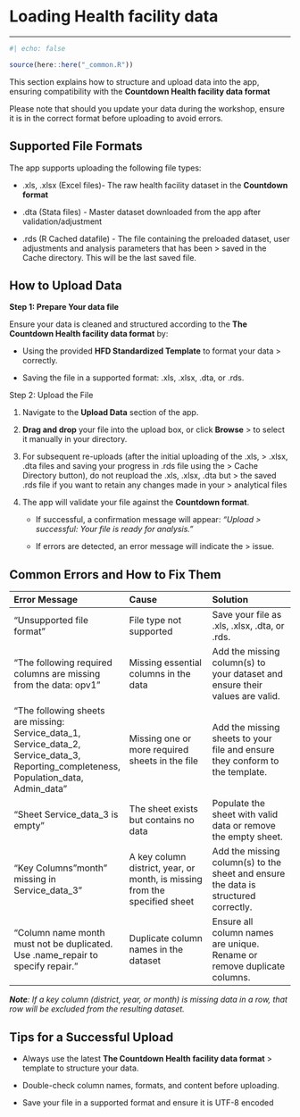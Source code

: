 # Loading Health facility data

------------------------------------------------------------------------

```r
#| echo: false

source(here::here("_common.R"))
```

This section explains how to structure and upload data into the app, ensuring compatibility with the **Countdown Health facility data format**

Please note that should you update your data during the workshop, ensure it is in the correct format before uploading to avoid errors.

## **Supported File Formats**

The app supports uploading the following file types:

-   .xls, .xlsx (Excel files)- The raw health facility dataset in the **Countdown format**

-   .dta (Stata files) - Master dataset downloaded from the app after validation/adjustment

-   .rds (R Cached datafile) - The file containing the preloaded dataset, user adjustments and analysis parameters that has been \> saved in the Cache directory. This will be the last saved file.

## **How to Upload Data**

**Step 1: Prepare Your data file**

Ensure your data is cleaned and structured according to the **The Countdown Health facility data format** by:

-   Using the provided **HFD Standardized Template** to format your data \> correctly.

-   Saving the file in a supported format: .xls, .xlsx, .dta, or .rds.

Step 2: Upload the File

1.  Navigate to the **Upload Data** section of the app.

2.  **Drag and drop** your file into the upload box, or click **Browse** \> to select it manually in your directory.

3.  For subsequent re-uploads (after the initial uploading of the .xls, \> .xlsx, .dta files and saving your progress in .rds file using the \> Cache Directory button), do not reupload the .xls, .xlsx, .dta but \> the saved .rds file if you want to retain any changes made in your \> analytical files

4.  The app will validate your file against the **Countdown format**.

    -   If successful, a confirmation message will appear: *"Upload \> successful: Your file is ready for analysis."*

    -   If errors are detected, an error message will indicate the \> issue.

## **Common Errors and How to Fix Them**

| **Error Message** | **Cause** | **Solution** |
|:---|:---|:---|
| "Unsupported file format" | File type not supported | Save your file as .xls, .xlsx, .dta, or .rds. |
| "The following required columns are missing from the data: opv1" | Missing essential columns in the data | Add the missing column(s) to your dataset and ensure their values are valid. |
| "The following sheets are missing: Service_data_1, Service_data_2, Service_data_3, Reporting_completeness, Population_data, Admin_data" | Missing one or more required sheets in the file | Add the missing sheets to your file and ensure they conform to the template. |
| "Sheet Service_data_3 is empty" | The sheet exists but contains no data | Populate the sheet with valid data or remove the empty sheet. |
| "Key Columns "month" missing in Service_data_3" | A key column district, year, or month, is missing from the specified sheet | Add the missing column(s) to the sheet and ensure the data is structured correctly. |
| "Column name month must not be duplicated. Use .name_repair to specify repair." | Duplicate column names in the dataset | Ensure all column names are unique. Rename or remove duplicate columns. |

***Note**: If a key column (district, year, or month) is missing data in a row, that row will be excluded from the resulting dataset.*

## **Tips for a Successful Upload**

-   Always use the latest **The Countdown Health facility data format** \> template to structure your data.

-   Double-check column names, formats, and content before uploading.

-   Save your file in a supported format and ensure it is UTF-8 encoded
